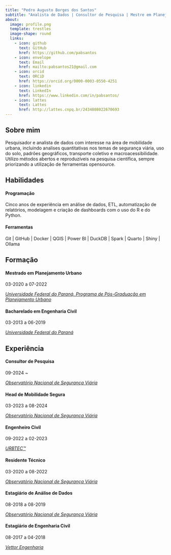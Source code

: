```yaml
---
title: "Pedro Augusto Borges dos Santos"
subtitle: "Analista de Dados | Consultor de Pesquisa | Mestre em Planejamento Urbano"
about:
  image: profile.png
  template: trestles
  image-shape: round
  links:
    - icon: github
      text: GitHub
      href: https://github.com/pabsantos
    - icon: envelope
      text: Email
      href: mailto:pabsantos21@gmail.com
    - icon: orcid
      text: ORCiD
      href: https://orcid.org/0000-0003-0550-4251
    - icon: linkedin
      text: LinkedIn
      href: https://www.linkedin.com/in/pabsantos/
    - icon: lattes
      text: Lattes
      href: http://lattes.cnpq.br/2434808022670693
---
```


## Sobre mim

Pesquisador e analista de dados com interesse na área de mobilidade urbana, incluindo analises quantitativas nos temas de segurança viária, uso do solo, padrões geográficos, transporte coletivo e macroacessibilidade. Utilizo métodos abertos e reproduzíveis na pesquisa científica, sempre priorizando a utilização de ferramentas opensource.

## Habilidades

#### Programação

Cinco anos de experiência em análise de dados, ETL, automatização de relatórios, modelagem e criação de dashboards com o uso do R e do Python.

#### Ferramentas

Git | GitHub | Docker | QGIS | Power BI | DuckDB | Spark | Quarto | Shiny | Ollama

## Formação

#### Mestrado em Planejamento Urbano

03-2020 a 07-2022

[*Universidade Federal do Paraná, Programa de Pós-Graduação em Planejamento Urbano*](https://www.prppg.ufpr.br/site/ppgppu/es/){target="_blank"}

#### Bacharelado em Engenharia Civil

03-2013 a 06-2019

[*Universidade Federal do Paraná*](https://ufpr.br){target="_blank"}

## Experiência

#### Consultor de Pesquisa

09-2024 ~

[*Observatório Nacional de Segurança Viária*](https://onsv.org.br){target="_blank"}

#### Head de Mobilidade Segura

03-2023 a 08-2024

[*Observatório Nacional de Segurança Viária*](https://onsv.org.br){target="_blank"}

#### Engenheiro Civil

09-2022 a 02-2023

[*URBTEC™*](https://www.urbtec.com.br){target="_blank"}

#### Residente Técnico

03-2020 a 08-2022

[*Observatório Nacional de Segurança Viária*](https://onsv.org.br){target="_blank"}

#### Estagiário de Análise de Dados

08-2018 a 08-2019

[*Observatório Nacional de Segurança Viária*](https://onsv.org.br){target="_blank"}

#### Estagiário de Engenharia Civil

08-2017 a 04-2018

[*Vettor Engenharia*](https://www.vettorengenharia.com.br/vettor/wordpress/){target="_blank"}
